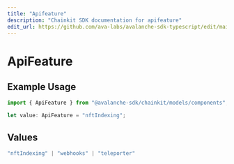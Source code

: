 ```yaml
---
title: "Apifeature"
description: "Chainkit SDK documentation for apifeature"
edit_url: https://github.com/ava-labs/avalanche-sdk-typescript/edit/main/chainkit/docs/models/components/apifeature.md
---
```


# ApiFeature

## Example Usage

```typescript
import { ApiFeature } from "@avalanche-sdk/chainkit/models/components";

let value: ApiFeature = "nftIndexing";
```

## Values

```typescript
"nftIndexing" | "webhooks" | "teleporter"
```